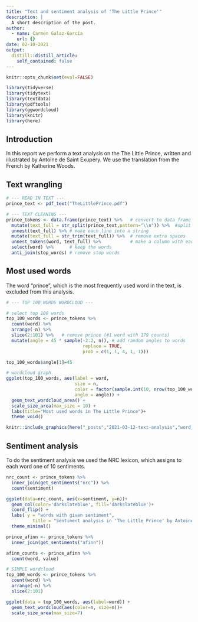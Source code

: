 ```yaml
---
title: "Text and sentiment analysis of 'The Little Prince'"
description: |
  A short description of the post.
author:
  - name: Carmen Galaz-García
    url: {}
date: 02-10-2021
output:
  distill::distill_article:
    self_contained: false
---
```



```r
knitr::opts_chunk$set(eval=FALSE)

library(tidyverse)
library(tidytext)
library(textdata)
library(pdftools)
library(ggwordcloud)
library(knitr)
library(here)
```

## Introduction
In this report we perform a text analysis on the The Little Prince,  written and illustrated by Antoine de Saint Exupéry. We use the translation from the French by Katherine Woods.


## Text wrangling

```r
# --- READ IN TEXT ---
prince_text <- pdf_text("TheLittlePrince.pdf")

# --- TEXT CLEANING ---
prince_tokens <- data.frame(prince_text) %>%   # convert to data frame
  mutate(text_full = str_split(prince_text,pattern="\\n")) %>%  #split by line
  unnest(text_full) %>% # make each line into a string
  mutate(text_full = str_trim(text_full)) %>%  # remove extra spaces
  unnest_tokens(word, text_full) %>%           # make a column with each word as a row
  select(word) %>%      # keep the words
  anti_join(stop_words) # remove stop words

```

## Most used words
The word "prince", which is the most frequently used word in the text, is excluded from this analysis.

```r
# --- TOP 100 WORDS WORDCLOUD ---

# select top 100 words
top_100_words <- prince_tokens %>% 
  count(word) %>% 
  arrange(-n) %>% 
  slice(2:101) %>%   # remove prince (#1 word with 179 counts)
  mutate(angle = 45 * sample(-2:2, n(), # add random angles to words
                             replace = TRUE, 
                             prob = c(1, 1, 4, 1, 1))) 

top_100_words$angle[1]=45

# wordcloud graph
ggplot(top_100_words, aes(label = word, 
                          size = n,
                          color = factor(sample.int(10, nrow(top_100_words), replace = TRUE)),
                          angle = angle)) +
  geom_text_wordcloud_area() +
  scale_size_area(max_size = 10) +
  labs(title="Most used words in The Little Prince")+
  theme_void()
```


```r

knitr::include_graphics(here("_posts","2021-03-12-text-analysis","word_cloud.png"))

```

## Sentiment analysis

To do the sentiment analysis we used the NRC lexicon, which assigns to each word one of 10 sentiments. 

```r
nrc_count <- prince_tokens %>% 
  inner_join(get_sentiments("nrc")) %>% 
  count(sentiment)

ggplot(data=nrc_count, aes(x=sentiment, y=n))+
  geom_col(color='darkslateblue', fill='darkslateblue')+
  coord_flip() +
  labs( y = "words with given sentiment",
          title = "Sentiment analysis in 'The Little Prince' by Antoine de Saint-Exupéry")+
  theme_minimal()
```





```r
prince_afinn <- prince_tokens %>% 
  inner_join(get_sentiments("afinn"))

afinn_counts <- prince_afinn %>% 
  count(word, value)

```


```r
# SIMPLE wordcloud
top_100_words <- prince_tokens %>% 
  count(word) %>% 
  arrange(-n) %>% 
  slice(2:101)

ggplot(data = top_100_words, aes(label=word)) +
  geom_text_wordcloud(aes(color=n, size=n))+
  scale_size_area(max_size=7)

```
